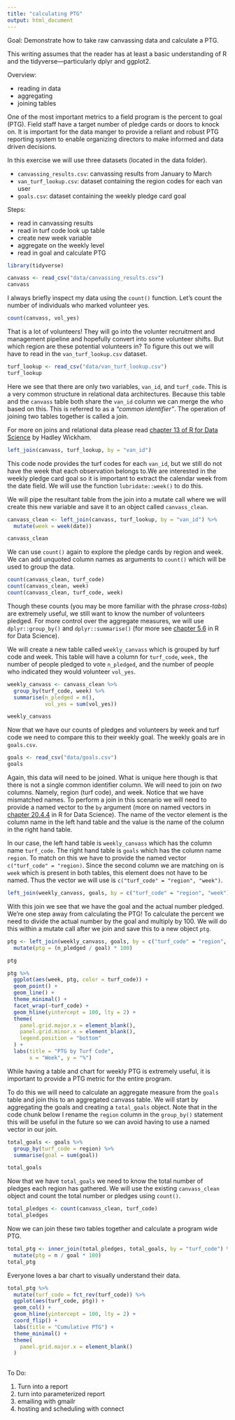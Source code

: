 ```yaml
---
title: "calculating PTG"
output: html_document
---
```


Goal: Demonstrate how to take raw canvassing data and calculate a PTG. 

This writing assumes that the reader has at least a basic understanding of R and the tidyverse—particularly dplyr and ggplot2.

Overview:

* reading in data
* aggregating 
* joining tables


One of the most important metrics to a field program is the percent to goal (PTG). Field staff have a target number of pledge cards or doors to knock on. It is important for the data manger to provide a reliant and robust PTG reporting system to enable organizing directors to make informed and data driven decisions. 

In this exercise we will use three datasets (located in the data folder). 

* `canvassing_results.csv`: canvassing results from January to March 
* `van_turf_lookup.csv`: dataset containing the region codes for each van user
* `goals.csv`: dataset containing the weekly pledge card goal


Steps:

* read in canvassing results
* read in turf code look up table
* create new week variable
* aggregate on the weekly level
* read in goal and calculate PTG

```r
library(tidyverse)

canvass <- read_csv("data/canvassing_results.csv")
canvass
```

I always briefly inspect my data using the `count()` function. Let's count the number of individuals who marked volunteer yes.

```r
count(canvass, vol_yes)
```

That is a lot of volunteers! They will go into the volunter recruitment and management pipeline and hopefully convert into some volunteer shifts. But which region are these potential volunteers in? To figure this out we will have to read in the `van_turf_lookup.csv` dataset. 

```r
turf_lookup <- read_csv("data/van_turf_lookup.csv")
turf_lookup 
```
Here we see that there are only two variables, `van_id`, and `turf_code`. This is a very common structure in relational data architectures. Because this table and the `canvass` table both share the `van_id` column we can merge the who based on this. This is referred to as a _"common identifier"_. The operation of joining two tables together is called a join. 

For more on joins and relational data please read [chapter 13 of R for Data Science](https://r4ds.had.co.nz/relational-data.html) by Hadley Wickham.



```r
left_join(canvass, turf_lookup, by = "van_id") 
```

This code node provides the turf codes for each `van_id`, but we still do not have the week that each observation belongs to.We are interested in the weekly pledge card goal so it is important to extract the calendar week from the date field. We will use the function `lubridate::week()` to do this. 

We will pipe the resultant table from the join into a mutate call where we will create this new variable and save it to an object called `canvass_clean`.

```r
canvass_clean <- left_join(canvass, turf_lookup, by = "van_id") %>% 
  mutate(week = week(date))

canvass_clean
```

We can use `count()` again to explore the pledge cards by region and week. We can add unquoted column names as arguments to `count()` which will be used to group the data.

```r
count(canvass_clean, turf_code)
count(canvass_clean, week)
count(canvass_clean, turf_code, week)
```

Though these counts (you may be more familiar with the phrase _cross-tabs_) are extremely useful, we still want to know the number of volunteers pledged. For more control over the aggregate measures, we will use `dplyr::group_by()` and `dplyr::summarise()` (for more see [chapter 5.6](https://r4ds.had.co.nz/transform.html#grouped-summaries-with-summarise) in R for Data Science). 

We will create a new table called `weekly_canvass` which is grouped by turf code and week. This table will have a column for `turf_code`, `week,` the number of people pledged to vote `n_pledged`, and the number of people who indicated they would volunteer `vol_yes`.

```r
weekly_canvass <- canvass_clean %>% 
  group_by(turf_code, week) %>% 
  summarise(n_pledged = n(),
            vol_yes = sum(vol_yes))

weekly_canvass
```

Now that we have our counts of pledges and volunteers by week and turf code we need to compare this to their weekly goal. The weekly goals are in  `goals.csv`.

```r
goals <- read_csv("data/goals.csv")
goals
```

Again, this data will need to be joined. What is unique here though is that there is not a single common identifier column. We will need to join on _two_ columns. Namely, region (turf code), and week. Notice that we have mismatched names. To perform a join in this scenario we will need to provide a named vector to the `by` argument (more on named vectors in [chapter 20.4.4](https://r4ds.had.co.nz/vectors.html#naming-vectors) in R for Data Science). The name of the vector element is the column name in the left hand table and the value is the name of the column in the right hand table. 

In our case, the left hand table is `weekly_canvass` which has the column name `turf_code`. The right hand table is `goals` which has the column name `region`. To match on this we have to provide the named vector `c("turf_code" = "region)`. Since the second column we are matching on is `week` which is present in both tables, this element does not have to be named. Thus the vector we will use is `c("turf_code" = "region", "week")`.


```r
left_join(weekly_canvass, goals, by = c("turf_code" = "region", "week"))
```

With this join we see that we have the goal and the actual number pledged. We're one step away from calculating the PTG! To calculate the percent we need to divide the actual number by the goal and multiply by 100. We will do this within a mutate call after we join and save this to a new object `ptg`.

```r
ptg <- left_join(weekly_canvass, goals, by = c("turf_code" = "region", "week")) %>% 
  mutate(ptg = (n_pledged / goal) * 100)

ptg
```

```r
ptg %>% 
  ggplot(aes(week, ptg, color = turf_code)) + 
  geom_point() +
  geom_line() +
  theme_minimal() +
  facet_wrap(~turf_code) +
  geom_hline(yintercept = 100, lty = 2) +
  theme(
    panel.grid.major.x = element_blank(),
    panel.grid.minor.x = element_blank(),
    legend.position = "bottom"
  ) +
  labs(title = "PTG by Turf Code", 
       x = "Week", y = "%")
```

While having a table and chart for weekly PTG is extremely useful, it is important to provide a PTG metric for the entire program. 

To do this we will need to calculate an aggregate measure from the `goals` table and join this to an aggregated canvass table. We will start by aggregating the goals and creating a `total_goals` object. Note that in the code chunk below I rename the `region` column in the `group_by()` statement this will be useful in the future so we can avoid having to use a named vector in our join.

```r
total_goals <- goals %>% 
  group_by(turf_code = region) %>% 
  summarise(goal = sum(goal))

total_goals
```

Now that we have `total_goals` we need to know the total number of pledges each region has gathered. We will use the existing `canvass_clean` object and count the total number or pledges using `count()`.

```r
total_pledges <- count(canvass_clean, turf_code)
total_pledges
```

Now we can join these two tables together and calculate a program wide PTG.

```r
total_ptg <- inner_join(total_pledges, total_goals, by = "turf_code") %>% 
  mutate(ptg = n / goal * 100)
total_ptg
```

Everyone loves a bar chart to visually understand their data.

```r

total_ptg %>% 
  mutate(turf_code = fct_rev(turf_code)) %>%
  ggplot(aes(turf_code, ptg)) +
  geom_col() +
  geom_hline(yintercept = 100, lty = 2) +
  coord_flip() +
  labs(title = "Cumulative PTG") +
  theme_minimal() +
  theme(
    panel.grid.major.x = element_blank()
  ) 
  
```


To Do: 

1. Turn into a report
1. turn into parameterized report
1. emailing with gmailr 
1. hosting and scheduling with connect
